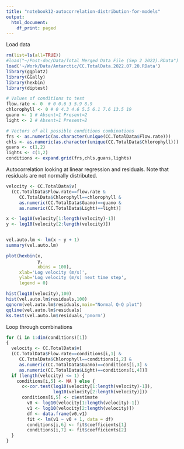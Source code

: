 ```yaml
---
title: "notebook12-autocorrelation-distribution-for-models"
output:
  html_document:
    df_print: paged
---
```


Load data
```r
rm(list=ls(all=TRUE))
#load("~/Post-doc/Data/Total Merged Data File (Sep 2 2022).RData")
load('~/Work/Data/Antarctic/CC.TotalData.2022.07.20.RData')
library(ggplot2)
library(GGally)
library(hexbin)
library(diptest)
```

```r
# Values of conditions to test
flow.rate <- 0  # 0 0.6 3 5.9 8.9
chlorophyll <- 0 # 0 4.3 4.6 5.5 6.1 7.6 13.5 19
guano <- 1 # Absent=1 Present=2
light <- 2 # Absent=1 Present=2

# Vectors of all possible conditions combinations
frs <- as.numeric(as.character(unique(CC.TotalData$Flow.rate)))
chls <- as.numeric(as.character(unique(CC.TotalData$Chlorophyll)))
guans <- c(1,2)
lights <- c(1,2)
conditions <- expand.grid(frs,chls,guans,lights)
```

Autocorrelation looking at linear regression and residuals. Note that residuals are not normally distributed.
```r
velocity <- CC.TotalData$v[
  (CC.TotalData$Flow.rate==flow.rate & 
     CC.TotalData$Chlorophyll==chlorophyll & 
     as.numeric(CC.TotalData$Guano)==guano &
     as.numeric(CC.TotalData$Light)==light)]

x <- log10(velocity[1:length(velocity)-1])
y <- log10(velocity[2:length(velocity)])


vel.auto.lm <- lm(x ~ y + 1)
summary(vel.auto.lm)

plot(hexbin(x,
            y,
            xbins = 100),
     xlab='Log velocity (m/s)',
     ylab='Log velocity (m/s) next time step',
     legend = 0)

hist(log10(velocity),100)
hist(vel.auto.lm$residuals,100)
qqnorm(vel.auto.lm$residuals,main="Normal Q-Q plot")
qqline(vel.auto.lm$residuals)
ks.test(vel.auto.lm$residuals,'pnorm')

```


Loop through combinations

```r
for (i in 1:dim(conditions)[1])
{
  velocity <- CC.TotalData$v[
  (CC.TotalData$Flow.rate==conditions[i,1] & 
     CC.TotalData$Chlorophyll==conditions[i,2] & 
     as.numeric(CC.TotalData$Guano)==conditions[i,3] &
     as.numeric(CC.TotalData$Light)==conditions[i,4])]
  if (length(velocity) <= 1) {
    conditions[i,5] <- NA } else {
      c<-cor.test(log10(velocity[1:length(velocity)-1]),
                  log10(velocity[2:length(velocity)]))
      conditions[i,5] <- c$estimate
        v0 <- log10(velocity[1:length(velocity)-1])
        v1 <- log10(velocity[2:length(velocity)])
        df <- data.frame(v0,v1)
        fit <- lm(v1 ~ v0 + 1, data = df)
        conditions[i,6] <- fit$coefficients[1]
        conditions[i,7] <- fit$coefficients[2]
  }  
}
```